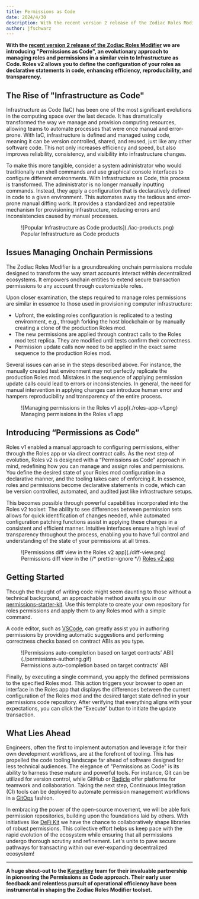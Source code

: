 ```yaml
---
title: Permissions as Code
date: 2024/4/30
description: With the recent version 2 release of the Zodiac Roles Modifier we are introducing "Permissions as Code", an evolutionary approach to managing roles and permissions in a similar vein to Infrastructure as Code. Roles v2 allows you to define the configuration of your roles as declarative statements in code, enhancing efficiency, reproducibility, and transparency.
author: jfschwarz
---
```


**With the [recent version 2 release of the Zodiac Roles Modifier](https://gnosisguild.mirror.xyz/oQcy_c62huwNkFS0cMIxXwQzrfG0ESQax8EBc_tWwwk) we are introducing "Permissions as Code", an evolutionary approach to managing roles and permissions in a similar vein to Infrastructure as Code. Roles v2 allows you to define the configuration of your roles as declarative statements in code, enhancing efficiency, reproducibility, and transparency.**

## The Rise of "Infrastructure as Code"

Infrastructure as Code (IaC) has been one of the most significant evolutions in the computing space over the last decade. It has dramatically transformed the way we manage and provision computing resources, allowing teams to automate processes that were once manual and error-prone. With IaC, infrastructure is defined and managed using code, meaning it can be version controlled, shared, and reused, just like any other software code. This not only increases efficiency and speed, but also improves reliability, consistency, and visibility into infrastructure changes.

To make this more tangible, consider a system administrator who would traditionally run shell commands and use graphical console interfaces to configure different environments. With Infrastructure as Code, this process is transformed. The administrator is no longer manually inputting commands. Instead, they apply a configuration that is declaratively defined in code to a given environment. This automates away the tedious and error-prone manual diffing work. It provides a standardized and repeatable mechanism for provisioning infrastructure, reducing errors and inconsistencies caused by manual processes.

<figure>
  ![Popular Infrastructure as Code products](./iac-products.png)

  <figcaption>Popular Infrastructure as Code products</figcaption>
</figure>

## Issues Managing Onchain Permissions

The Zodiac Roles Modifier is a groundbreaking onchain permissions module designed to transform the way smart accounts interact within decentralized ecosystems. It empowers onchain entities to extend secure transaction permissions to any account through customizable roles.

Upon closer examination, the steps required to manage roles permissions are similar in essence to those used in provisioning computer infrastructure:

- Upfront, the existing roles configuration is replicated to a testing environment, e.g., through forking the host blockchain or by manually creating a clone of the production Roles mod.
- The new permissions are applied through contract calls to the Roles mod test replica. They are modified until tests confirm their correctness.
- Permission update calls now need to be applied in the exact same sequence to the production Roles mod.

Several issues can arise in the steps described above. For instance, the manually created test environment may not perfectly replicate the production Roles mod. Mistakes in the sequence of applying permission update calls could lead to errors or inconsistencies. In general, the need for manual intervention in applying changes can introduce human error and hampers reproducibility and transparency of the entire process.

<figure>
  ![Managing permissions in the Roles v1 app](./roles-app-v1.png)

  <figcaption>Managing permissions in the Roles v1 app</figcaption>
</figure>

## Introducing “Permissions as Code”

Roles v1 enabled a manual approach to configuring permissions, either through the Roles app or via direct contract calls. As the next step of evolution, Roles v2 is designed with a “Permissions as Code” approach in mind, redefining how you can manage and assign roles and permissions. You define the desired state of your Roles mod configuration in a declarative manner, and the tooling takes care of enforcing it. In essence, roles and permissions become declarative statements in code, which can be version controlled, automated, and audited just like infrastructure setups.

This becomes possible through powerful capabilities incorporated into the Roles v2 toolset: The ability to see differences between permission sets allows for quick identification of changes needed, while automated configuration patching functions assist in applying these changes in a consistent and efficient manner. Intuitive interfaces ensure a high level of transparency throughout the process, enabling you to have full control and understanding of the state of your permissions at all times.

<figure>
  ![Permissions diff view in the Roles v2 app](./diff-view.png)

  <figcaption>
    Permissions diff view in the {/* prettier-ignore */}
    <a href="https://roles.gnosisguild.org/eth:0xbd1099dfd3c11b65fb4bb19a350da2f5b61efb0d/roles/BALANCER-MANAGER/diff/SCIiCKTqBARP5AYeaioUhol6UMEJqcZZq9qpMIu84?annotations=false">Roles v2 app</a>
  </figcaption>
</figure>

## Getting Started

Though the thought of writing code might seem daunting to those without a technical background, an approachable method awaits you in our [permissions-starter-kit](https://github.com/gnosisguild/permissions-starter-kit). Use this template to create your own repository for roles permissions and apply them to any Roles mod with a simple command.

A code editor, such as [VSCode](https://code.visualstudio.com), can greatly assist you in authoring permissions by providing automatic suggestions and performing correctness checks based on contract ABIs as you type.

<figure>
  ![Permissions auto-completion based on target contracts’ ABI](./permissions-authoring.gif)

  <figcaption>
    Permissions auto-completion based on target contracts’ ABI
  </figcaption>
</figure>

Finally, by executing a single command, you apply the defined permissions to the specified Roles mod. This action triggers your browser to open an interface in the Roles app that displays the differences between the current configuration of the Roles mod and the desired target state defined in your permissions code repository. After verifying that everything aligns with your expectations, you can click the “Execute” button to initiate the update transaction.

## What Lies Ahead

Engineers, often the first to implement automation and leverage it for their own development workflows, are at the forefront of tooling. This has propelled the code tooling landscape far ahead of software designed for less technical audiences. The elegance of "Permissions as Code" is its ability to harness these mature and powerful tools. For instance, Git can be utilized for version control, while GitHub or [Radicle](https://radicle.xyz) offer platforms for teamwork and collaboration. Taking the next step, Continuous Integration (CI) tools can be deployed to automate permission management workflows in a [GitOps](https://about.gitlab.com/topics/gitops/gitops-workflow/) fashion.

In embracing the power of the open-source movement, we will be able fork permission repositories, building upon the foundations laid by others. With initiatives like [DeFi Kit](https://kit.karpatkey.com) we have the chance to collaboratively shape libraries of robust permissions. This collective effort helps us keep pace with the rapid evolution of the ecosystem while ensuring that all permissions undergo thorough scrutiny and refinement. Let's unite to pave secure pathways for transacting within our ever-expanding decentralized ecosystem!

---

**A huge shout-out to the [Karpatkey](https://www.karpatkey.com) team for their invaluable partnership in pioneering the Permissions as Code approach. Their early user feedback and relentless pursuit of operational efficiency have been instrumental in shaping the Zodiac Roles Modifier toolset.**
